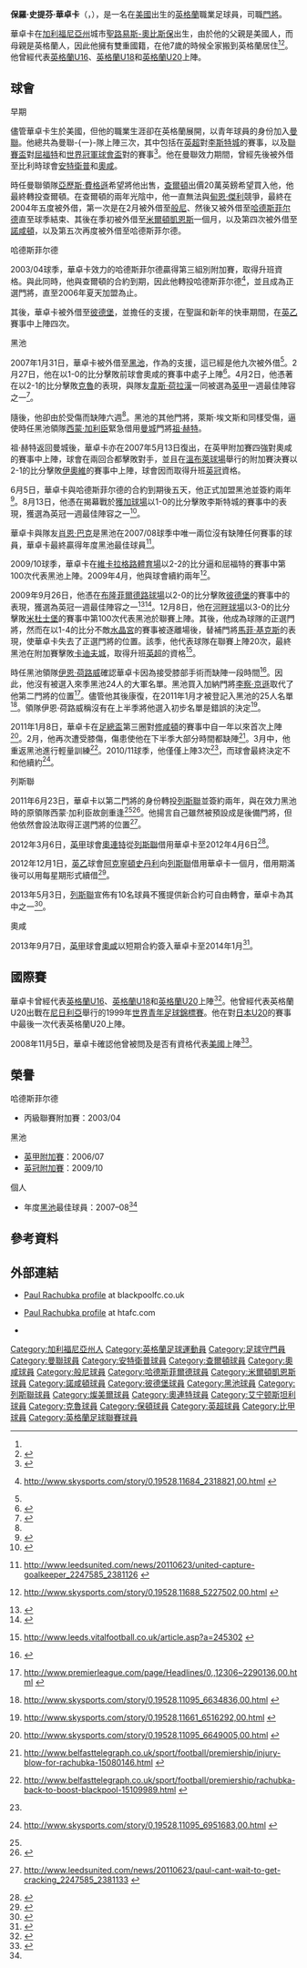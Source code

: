 {{noteta|G1=足球|G2=英超|G3=FAcup|G4=列斯聯
|T=zh-hans:保罗·拉楚布卡;zh-hk:保羅·華卓卡;zh-tw:保羅·拉楚布卡;
|1=zh-hans:保罗·拉楚布卡;zh-hk:保羅·華卓卡;zh-tw:保羅·拉楚布卡;
|2=zh-hans:拉楚布卡;zh-hk:華卓卡;zh-tw:拉楚布卡;
|3=zh-cn:亚历克斯·弗格森; zh-tw:亞歷克斯·弗格森; zh-hk:亞歷斯·費格遜;
|4=zh-hans:迪恩·基利;zh-hk:甸恩·傑利;zh-tw:迪恩·基利;
|5=zh-hans:乔·哈特;zh-hk:祖·赫特;zh-tw:喬·哈特;
|6=zh-hans:温布利球场;zh-hk:溫布萊球場;zh-tw:溫布利球場;
|7=zh-hans:马修·基克斯;zh-hk:馬菲·基克斯;zh-tw:馬修·基克斯;
}}
{{Infobox football biography
| name = 保罗·拉楚布卡<br />Paul Rachubka
| image = Paul Rachubka.jpg
| image_size = 250
| caption             = 華卓卡代表黑池上陣
| fullname = Paul Stephen Rachubka
| dateofbirth         = {{birth date and age|1981|5|21|df=y}}
| cityofbirth         = [[聖路易斯-奧比斯保|聖路易斯-奧比斯保]]
| countryofbirth      = [[美國|美國]]
| height              = {{height|m=1.85}}<ref>{{en}}{{cite web |url=http://www.premierleague.com/page/PlayerProfile/0,,12306~5869,00.html |title=Premier League Player Profile |accessdate=15 March 2011 |publisher=Premier League |deadurl=yes |archiveurl=https://web.archive.org/web/20120930074724/http://www.premierleague.com/page/PlayerProfile/0%2C%2C12306~5869%2C00.html |archivedate=2012-09-30 }}</ref>
| position            = [[門將|門將]]
| youthyears1         = 1997−2000 
| youthclubs1         = [[曼聯預備隊及青訓學院|曼聯]]
| years1              = 2000−2002 
| clubs1              = [[曼徹斯特聯足球俱樂部|曼聯]]              
| caps1               = 1   
| goals1              = 0
| years2              = 2001      
| clubs2              = → [[皇家安特衛普|安特衛普]] (借用)             
| caps2               = 1   
| goals2              = 0
| years3              = 2001−2002 
| clubs3              = → [[奥尔德姆足球俱乐部|奧咸]] (借用)       
| caps3               = 16  
| goals3              = 0
| years4              = 2002−2004 
| clubs4              = [[查尔顿竞技足球俱乐部|查爾頓]]              
| caps4               = 0   
| goals4              = 0
| years5              = 2004      
| clubs5              = → [[伯恩利足球俱乐部|般尼]] (借用)                         
| caps5               = 0   
| goals5              = 0
| years6              = 2004      
| clubs6              = → [[哈德斯菲尔德足球俱乐部|哈德斯菲尔德]] (借用)     
| caps6               = 13  
| goals6              = 0
| years7              = 2004      
| clubs7              = → [[米尔顿凯恩斯足球俱乐部|米爾頓凱恩斯]] (借用)  
| caps7               = 4   
| goals7              = 0
| years8              = 2004      
| clubs8              = → [[北安普顿足球俱乐部|諾咸頓]] (借用)      
| caps8               = 10  
| goals8              = 0
| years9 = 2004      |clubs9  = → [[哈德斯菲尔德足球俱乐部|哈德斯菲尔德]] (借用)   |caps9  = 3   |goals9  = 0
| years10 = 2004–2007 |clubs10 = [[哈德斯菲尔德足球俱乐部|哈德斯菲尔德]]            |caps10 = 62  |goals10 = 0
| years11             = 2006−2007 
| clubs11             = → [[彼得伯勒联足球俱乐部|彼德堡]] (借用) 
| caps11              = 4   
| goals11             = 0
| years12             = 2007
| clubs12             = → [[黑池足球會|黑池]] (借用)
| caps12              = 8
| goals12             = 0
| years13             = 2007−2011 
| clubs13             = [[黑池足球會|黑池]]                              
| caps13              = 110 
| goals13             = 0
| years14             = 2011−2013     
| clubs14             = [[列斯聯足球會|列斯聯]]                      
| caps14              = 6   
| goals14             = 0
| years15             = 2011−2012     
| clubs15             = → [[特兰米尔流浪者足球俱乐部|燦美爾]] (借用)                     
| caps15              = 7   
| goals15             = 0
| years16             = 2012     
| clubs16             = → [[莱顿东方足球俱乐部|奧連特]] (借用)                     
| caps16              = 8   
| goals16             = 0
| years17 = 2012      |clubs17 = → [[艾宁顿斯坦利足球俱乐部|艾宁顿]] (借用)   |caps17 = 4   |goals17 = 0
| years18 = 2013      |clubs18 = → [[艾宁顿斯坦利足球俱乐部|艾宁顿]] (借用)   |caps18 = 17  |goals18 = 0
| years19 = 2013–2015 |clubs19 = [[奥尔德姆足球俱乐部|奥尔德姆]]                |caps19 = 32  |goals19 = 0
| years20 = 2015      |clubs20 = [[克鲁足球俱乐部|克鲁]]                  |caps20 = 15  |goals20 = 0
| years21 = 2015–2016 |clubs21 = [[博尔顿足球俱乐部|博尔顿]]                |caps21 = 7   |goals21 = 0
| years22 = 2016–2017 |clubs22 = [[贝里足球俱乐部|贝里]]                                        |caps22 = 1   |goals22 = 0
| years23 = 2017–2018     |clubs23 = {{le|喀拉拉爆破手足球俱乐部|Kerala Blasters FC|喀拉拉爆破手}}                    |caps23 = 12  |goals23 = 0
| nationalyears1      = 1999 
| nationalteam1       = [[英格蘭20歲以下足球代表隊|英格蘭U20]] 
| nationalcaps1       = 1 
| nationalgoals1      = 0
| club-update         = 2013年11月14日 (四) 15:16 (UTC)
| nationalteam-update = 2013年11月14日 (四) 15:16 (UTC)
}}

'''保羅·史提芬·華卓卡'''（{{lang-en|'''Paul Stephen Rachubka'''}}，{{bd|1981年|5月21日|catIdx=Rachubka, Paul}}），是一名在[[美國|美國]]出生的[[英格蘭|英格蘭]]職業足球員，司職[[門將|門將]]。

華卓卡在[[加利福尼亞州|加利福尼亞州]]城市[[聖路易斯-奧比斯保|聖路易斯-奧比斯保]]出生，由於他的父親是美國人，而母親是英格蘭人，因此他擁有雙重國籍，在他7歲的時候全家搬到英格蘭居住<ref name="bbc7709278"/><ref name="soccertimes260401">{{en}}{{cite news|url=http://www.soccertimes.com/wagman/2001/apr26.htm|title=Rachubka, Ricketts and Cunningham demonstrate complexity of determining soccer nationality|last=Wagman|first=Robert|date=26 April 2001|publisher=Soccer Times|accessdate=29 August 2009|archive-url=https://web.archive.org/web/20090514234828/http://www.soccertimes.com/wagman/2001/apr26.htm|archive-date=2009-05-14|dead-url=yes}}</ref>。他曾經代表[[英格蘭16歲以下足球代表隊|英格蘭U16]]、[[英格蘭18歲以下足球代表隊|英格蘭U18]]和[[英格蘭20歲以下足球代表隊|英格蘭U20]]上陣。

==球會==
;早期
儘管華卓卡生於美國，但他的職業生涯卻在英格蘭展開，以青年球員的身份加入[[曼聯足球會|曼聯]]。他總共為曼聯-{一}-隊上陣三次，其中包括在[[英格蘭足球超級聯賽|英超]]對[[李斯特城足球會|李斯特城]]的賽事，以及[[英格蘭聯賽盃|聯賽盃]]對[[屈福特足球會|屈福特]]和[[世界冠軍球會盃|世界冠軍球會盃]]對{{Link-en|南墨爾本足球會|South Melbourne|南墨爾本}}的賽事<ref>{{en}}{{cite web |url=http://www.aboutmanutd.com/man-u-players/paul-rachubka.html |title=存档副本 |accessdate=2011-07-07 |deadurl=yes |archiveurl=https://web.archive.org/web/20110719193830/http://www.aboutmanutd.com/man-u-players/paul-rachubka.html |archivedate=2011-07-19 }}</ref>。他在曼聯效力期間，曾經先後被外借至比利時球會[[皇家安特衛普|安特衛普]]和[[奧咸足球會|奧咸]]。

時任曼聯領隊[[亞歷斯·費格遜|亞歷斯·費格遜]]希望將他出售，[[查爾頓足球會|查爾頓]]出價20萬英鎊希望買入他，他最終轉投查爾頓。在查爾頓的兩年光陰中，他一直無法與[[甸恩·傑利|甸恩·傑利]]競爭，最終在2004年五度被外借，第一次是在2月被外借至[[般尼足球會|般尼]]、然後又被外借至[[哈德斯菲尔德足球俱乐部|哈德斯菲尔德]]直至球季結束、其後在季初被外借至[[米爾頓凱恩斯足球會|米爾頓凱恩斯]]一個月，以及第四次被外借至[[諾咸頓城足球會|諾咸頓]]，以及第五次再度被外借至哈德斯菲尔德。

;哈德斯菲尔德
2003/04球季，華卓卡效力的哈德斯菲尔德贏得第三組別附加賽，取得升班資格。與此同時，他與查爾頓的合約到期，因此他轉投哈德斯菲尔德<ref>{{en}}http://www.skysports.com/story/0,19528,11684_2318821,00.html {{Wayback|url=http://www.skysports.com/story/0,19528,11684_2318821,00.html |date=20160815054756 }}</ref>，並且成為正選門將，直至2006年夏天{{Link-en|馬特·格倫農|Matt Glennon}}加盟為止。

其後，華卓卡被外借至[[彼德堡聯足球會|彼德堡]]，並擔任{{Link-en|馬克·泰勒|Mark Tyler (footballer)}}的支援，在聖誕和新年的快車期間，在[[英格蘭足球乙級聯賽|英乙]]賽事中上陣四次。

;黑池
2007年1月31日，華卓卡被外借至[[黑池足球會|黑池]]，作為{{Link-en|萊斯·埃文斯|Rhys Evans}}的支援，這已經是他九次被外借<ref name="bbc7709278"/>。2月27日，他在以1-0的比分擊敗前球會奧咸的賽事中處子上陣<ref name="bbc6392413">{{en}}{{cite news|url=http://news.bbc.co.uk/sport2/hi/football/eng_div_2/6392413.stm|title=Oldham 0–1 Blackpool|date=27 February 2007|publisher=BBC Spor|accessdate=29 August 2009|archive-date=2019-07-20|archive-url=https://web.archive.org/web/20190720200243/http://news.bbc.co.uk/sport2/hi/football/eng_div_2/6392413.stm|dead-url=no}}</ref>。4月2日，他憑著在以2-1的比分擊敗[[克魯足球會|克魯]]的表現，與隊友[[韋斯·荷拉漢|韋斯·荷拉漢]]一同被選為{{Link-en|媒體協會|Press Association}}[[英格蘭足球甲級聯賽|英甲]]一週最佳陣容之一<ref name="FL69367">{{en}}{{cite web |url=http://www.football-league.co.uk/staticFiles/f7/e/0,,10794~69367,00.pdf |title=League One Team Of The Week (02/04/2007) |date=2 April 2007 |publisher=The Football League |format=PDF |accessdate=29 August 2009 |deadurl=yes |archiveurl=https://web.archive.org/web/20120403003517/http://www.football-league.co.uk/staticFiles/f7/e/0%2C%2C10794~69367%2C00.pdf |archivedate=2012-04-03 }}</ref>。

隨後，他卻由於受傷而缺陣六週<ref name="bbc6725767"/>。黑池的其他門將，萊斯·埃文斯和{{Link-en|路易斯·埃奇|Lewis Edge}}同樣受傷，逼使時任黑池領隊[[西蒙·加利臣|西蒙·加利臣]]緊急借用[[曼城足球會|曼城]]門將[[祖·赫特|祖·赫特]]。

祖·赫特返回曼城後，華卓卡亦在2007年5月13日復出，在英甲附加賽四強對奧咸的賽事中上陣，球會在兩回合都擊敗對手，並且在[[溫布萊球場|溫布萊球場]]舉行的附加賽決賽以2-1的比分擊敗[[伊奧維足球會|伊奧維]]的賽事中上陣，球會因而取得升班[[英格蘭足球冠軍聯賽|英冠]]資格。

6月5日，華卓卡與哈德斯菲尔德的合約到期後五天，他正式加盟黑池並簽約兩年<ref name="bbc6725767">{{en}}{{cite news| title = Blackpool secure Rachubka signing| url = http://news.bbc.co.uk/sport1/hi/football/teams/b/blackpool/6725767.stm| publisher = bbc.co.uk| date = 6 June 2007| accessdate = 6 June 2007| archive-date = 2007-08-23| archive-url = https://web.archive.org/web/20070823215117/http://news.bbc.co.uk/sport1/hi/football/teams/b/blackpool/6725767.stm| dead-url = no}}</ref>。8月13日，他憑在揭幕戰於[[獲加球場|獲加球場]]以1-0的比分擊敗李斯特城的賽事中的表現，獲選為英冠一週最佳陣容之一<ref name="FL3360102">{{en}}{{cite web|url=http://www.football-league.co.uk/javaImages/66/45/0,,10794~3360102,00.jpg|title=Coca-Cola Championship Team of the Week (13/08/2007)|date=13 August 2007|publisher=The Football League|format=PDF|accessdate=29 August 2009|deadurl=yes|archiveurl=https://web.archive.org/web/20080530174633/http://www.football-league.co.uk/javaImages/66/45/0%2C%2C10794~3360102%2C00.jpg|archivedate=2008年5月30日}}</ref>。

華卓卡與隊友[[肖恩·巴克|肖恩·巴克]]是黑池在2007/08球季中唯一兩位沒有缺陣任何賽事的球員，華卓卡最終贏得年度黑池最佳球員<ref name="leedsunited.com">{{en}}http://www.leedsunited.com/news/20110623/united-capture-goalkeeper_2247585_2381126 {{Wayback|url=http://www.leedsunited.com/news/20110623/united-capture-goalkeeper_2247585_2381126 |date=20160318003722 }}</ref>。

2009/10球季，華卓卡在[[維卡拉格路體育場|維卡拉格路體育場]]以2-2的比分逼和屈福特的賽事中第100次代表黑池上陣。2009年4月，他與球會續約兩年<ref>{{en}}http://www.skysports.com/story/0,19528,11688_5227502,00.html {{Wayback|url=http://www.skysports.com/story/0,19528,11688_5227502,00.html |date=20160304235840 }}</ref>。

2009年9月26日，他憑在[[布隆菲爾德路球場|布隆菲爾德路球場]]以2-0的比分擊敗[[彼德堡聯足球會|彼德堡]]的賽事中的表現，獲選為英冠一週最佳陣容之一<ref name="bfc1811166">{{en}}{{cite news|url=http://www.blackpoolfc.co,uk/page/NewsDetail/0,,10432~1811166,00.html|title=Chubs Named In Team Of The Week|date=28 September 2009|publisher=Blackpool F.C.|accessdate=28 September 2009}}{{dead link|date=2018年5月 |bot=InternetArchiveBot |fix-attempted=yes }}</ref><ref name="FL147321">{{en}}{{cite web |url=http://www.football-league.co.uk/staticFiles/79/3f/0,,10794~147321,00.pdf |title=Championship Team Of The Week (28/09/2009) |date=28 September 2009 |publisher=The Football League |format=PDF |accessdate=28 September 2009 |deadurl=yes |archiveurl=https://web.archive.org/web/20091007051003/http://www.football-league.co.uk/staticFiles/79/3f/0%2C%2C10794~147321%2C00.pdf |archivedate=2009-10-07 }}</ref>。12月8日，他在[[河畔球場|河畔球場]]以3-0的比分擊敗[[米杜士堡足球會|米杜士堡]]的賽事中第100次代表黑池於聯賽上陣。其後，他成為球隊的正選門將，然而在以1-4的比分不敵[[水晶宮足球會|水晶宮]]的賽事被逐離場後，替補門將[[馬菲·基克斯|馬菲·基克斯]]的表現，使華卓卡失去了正選門將的位置。該季，他代表球隊在聯賽上陣20次，最終黑池在附加賽擊敗[[卡迪夫城足球會|卡迪夫城]]，取得升班[[英格蘭足球超級聯賽|英超]]的資格<ref>{{en}}http://www.leeds.vitalfootball.co.uk/article.asp?a=245302 {{Wayback|url=http://www.leeds.vitalfootball.co.uk/article.asp?a=245302 |date=20110627090958 }}</ref>。

時任黑池領隊[[伊恩·荷路威|伊恩·荷路威]]確認華卓卡因為接受膝部手術而缺陣一段時間<ref name="bfc2127366">{{en}}{{cite web |url=http://www.blackpoolfc.co.uk/page/Blog/0,,10432~2127366,00.html |title=LATEST @ BLOOMFIELD ROAD = 19 AUGUST |date=19 August 2010 |publisher=Blackpool F.C. |accessdate=19 August 2010 |deadurl=yes |archiveurl=https://web.archive.org/web/20100820120136/http://www.blackpoolfc.co.uk/page/Blog/0%2C%2C10432~2127366%2C00.html |archivedate=2010-08-20 }}</ref>。因此，他沒有被選入來季黑池24人的大軍名單。黑池買入加納門將[[李察·京遜|李察·京遜]]取代了他第二門將的位置<ref>{{en}}http://www.premierleague.com/page/Headlines/0,,12306~2290136,00.html {{Wayback|url=http://www.premierleague.com/page/Headlines/0,,12306~2290136,00.html |date=20110417082245 }}</ref>。儘管他其後康復，在2011年1月才被登記入黑池的25人名單<ref>{{en}}http://www.skysports.com/story/0,19528,11095_6634836,00.html {{Wayback|url=http://www.skysports.com/story/0,19528,11095_6634836,00.html |date=20160310081716 }}</ref>。領隊伊恩·荷路威稱沒有在上半季將他選入初步名單是錯誤的決定<ref>{{en}}http://www.skysports.com/story/0,19528,11661_6516292,00.html {{Wayback|url=http://www.skysports.com/story/0,19528,11661_6516292,00.html |date=20101120201119 }}</ref>。

2011年1月8日，華卓卡在[[英格蘭足總盃|足總盃]]第三圈對[[修咸頓足球會|修咸頓]]的賽事中自一年以來首次上陣<ref>{{en}}http://www.skysports.com/story/0,19528,11095_6649005,00.html {{Wayback|url=http://www.skysports.com/story/0,19528,11095_6649005,00.html |date=20160307195550 }}</ref>。2月，他再次遭受膝傷，傷患使他在下半季大部分時間都缺陣<ref>{{en}}http://www.belfasttelegraph.co.uk/sport/football/premiership/injury-blow-for-rachubka-15080146.html {{Wayback|url=http://www.belfasttelegraph.co.uk/sport/football/premiership/injury-blow-for-rachubka-15080146.html |date=20121020122016 }}</ref>。3月中，他重返黑池進行輕量訓練<ref>{{en}}http://www.belfasttelegraph.co.uk/sport/football/premiership/rachubka-back-to-boost-blackpool-15109989.html {{Wayback|url=http://www.belfasttelegraph.co.uk/sport/football/premiership/rachubka-back-to-boost-blackpool-15109989.html |date=20121020122032 }}</ref>。2010/11球季，他僅僅上陣3次<ref name="leedsunited.com"/>，而球會最終決定不和他續約<ref>{{en}}http://www.skysports.com/story/0,19528,11095_6951683,00.html {{Wayback|url=http://www.skysports.com/story/0,19528,11095_6951683,00.html |date=20160310082031 }}</ref>。

;列斯聯
2011年6月23日，華卓卡以第二門將的身份轉投[[列斯聯足球會|列斯聯]]並簽約兩年，與在效力黑池時的原領隊西蒙·加利臣故劍重逢<ref name="leedsunited.com"/><ref>{{en}}{{citeweb|url=http://news.bbc.co.uk/sport2/hi/football/13901387.stm|title=Leeds United sign goalkeeper Paul Rachubka|date=24 June 2000|work=BBC Sport|accessdate=25 June 2011|archive-date=2011-11-27|archive-url=https://web.archive.org/web/20111127050348/http://news.bbc.co.uk/sport2/hi/football/13901387.stm|dead-url=no}}</ref>。他揚言自己雖然被預設成是後備門將，但他依然會設法取得正選門將的位置<ref>{{en}}http://www.leedsunited.com/news/20110623/paul-cant-wait-to-get-cracking_2247585_2381133 {{Wayback|url=http://www.leedsunited.com/news/20110623/paul-cant-wait-to-get-cracking_2247585_2381133 |date=20160315144107 }}</ref>。

2012年3月6日，[[英甲|英甲]]球會[[莱顿东方足球俱乐部|奧連特]]從[[列斯聯足球會|列斯聯]]借用華卓卡至2012年4月6日<ref>{{cite news |language=en |url=http://www.bbc.co.uk/sport/0/football/17272207 |title=Leyton Orient sign Leeds United keeper Paul Rachubka |publisher=''[[BBC_Sport|BBC Sport]]'' |date=2012-03-06 |accessdate=2013-11-14 |archive-date=2012-03-09 |archive-url=https://web.archive.org/web/20120309095329/http://www.bbc.co.uk/sport/0/football/17272207 |dead-url=no }}</ref>。

2012年12月1日，[[英乙|英乙]]球會[[艾宁顿斯坦利足球俱乐部|阿克寧頓史丹利]]向[[列斯聯足球會|列斯聯]]借用華卓卡一個月，借用期滿後可以用每星期形式續借<ref>{{cite news |language=en |url=http://www.bbc.co.uk/sport/0/football/20566803 |title=Accrington Stanley sign keeper Paul Rachubka |publisher=''[[BBC_Sport|BBC Sport]]'' |date=2012-12-01 |accessdate=2013-11-14 |archive-date=2016-01-16 |archive-url=https://web.archive.org/web/20160116055455/http://www.bbc.co.uk/sport/0/football/20566803 |dead-url=no }}</ref>。

2013年5月3日，[[列斯聯足球會|列斯聯]]宣佈有10名球員不獲提供新合約可自由轉會，華卓卡為其中之一<ref>{{cite news |language=en |url=http://www.bbc.co.uk/sport/0/football/22402523 |title=Leeds United: Davide Somma released among nine others |publisher=''[[BBC_Sport|BBC Sport]]'' |date=2013-05-03 |accessdate=2013-11-14 |archive-date=2015-06-07 |archive-url=https://web.archive.org/web/20150607193740/http://www.bbc.co.uk/sport/0/football/22402523 |dead-url=no }}</ref>。

;奧咸
2013年9月7日，[[英甲|英甲]]球會[[奥尔德姆足球俱乐部|奧咸]]以短期合約簽入華卓卡至2014年1月<ref>{{cite news |language=en |url=http://www.bbc.co.uk/sport/0/football/24003393 |title=Paul Rachubka: Oldham sign goalkeeper on short-term contract |publisher=''[[BBC_Sport|BBC Sport]]'' |date=2013-09-07 |accessdate=2013-11-14 |archive-date=2016-01-16 |archive-url=https://web.archive.org/web/20160116055455/http://www.bbc.co.uk/sport/0/football/24003393 |dead-url=no }}</ref>。

==國際賽==
華卓卡曾經代表[[英格蘭16歲以下足球代表隊|英格蘭U16]]、[[英格蘭18歲以下足球代表隊|英格蘭U18]]和[[英格蘭20歲以下足球代表隊|英格蘭U20]]上陣<ref name="LET509555">{{en}}{{cite news |url=http://archive.boltoneveningnews.co.uk/2004/1/30/509555.html |title=Paul's the boy from Brazil |date=30 January 2004 |publisher=''Lancashire Evening Telegraph'' |accessdate=29 August 2009 |deadurl=yes |archiveurl=https://web.archive.org/web/20070928010552/http://archive.boltoneveningnews.co.uk/2004/1/30/509555.html |archivedate=2007-09-28 }}</ref>。他曾經代表英格蘭U20出戰在[[尼日利亞|尼日利亞]]舉行的1999年[[世界青年足球錦標賽|世界青年足球錦標賽]]。他在對[[日本國家足球隊|日本U20]]的賽事中最後一次代表英格蘭U20上陣。

2008年11月5日，華卓卡確認他曾被問及是否有資格代表[[美國國家足球隊|美國]]上陣<ref name="bbc7709278">{{en}}{{cite web|url=http://news.bbc.co.uk/sport1/hi/football/teams/b/blackpool/7709278.stm|title=Rachubka covets international cap |date=5 November 2008|publisher=BBC Sport|accessdate=6 November 2008}}</ref>。

==榮譽==
;哈德斯菲尔德
*丙級聯賽附加賽：2003/04

;黑池
*[[英格蘭足球甲級聯賽|英甲附加賽]]：2006/07
*[[英格蘭足球冠軍聯賽|英冠附加賽]]：2009/10

;個人
*年度[[黑池足球會|黑池]]最佳球員：2007–08<ref name="leedsunited.com"/>

==參考資料==
{{reflist|2}}

==外部連結==
*{{en}}[https://web.archive.org/web/20110723234425/http://www.blackpoolfc.co.uk/page/ProfilesDetail/0,,10432~5869,00.html Paul Rachubka profile] at blackpoolfc.co.uk
*{{en}}[https://web.archive.org/web/20110725060539/http://www.htafc.com/page/ProfilesDetail/0%2C%2C10312~5869%2C00.html Paul Rachubka profile] at htafc.com
*{{en}}{{soccerbase|id=18964|name=保羅·華卓卡}}

<!--{{列斯聯球員名單}}-->

{{DEFAULTSORT:Rachubka, Paul}}
[[Category:加利福尼亞州人|Category:加利福尼亞州人]]
[[Category:英格蘭足球運動員|Category:英格蘭足球運動員]]
[[Category:足球守門員|Category:足球守門員]]
[[Category:曼聯球員|Category:曼聯球員]]
[[Category:安特衛普球員|Category:安特衛普球員]]
[[Category:查爾頓球員|Category:查爾頓球員]]
[[Category:奧咸球員|Category:奧咸球員]]
[[Category:般尼球員|Category:般尼球員]]
[[Category:哈德斯菲爾德球員|Category:哈德斯菲爾德球員]]
[[Category:米爾頓凱恩斯球員|Category:米爾頓凱恩斯球員]]
[[Category:諾咸頓球員|Category:諾咸頓球員]]
[[Category:彼德堡球員|Category:彼德堡球員]]
[[Category:黑池球員|Category:黑池球員]]
[[Category:列斯聯球員|Category:列斯聯球員]]
[[Category:燦美爾球員|Category:燦美爾球員]]
[[Category:奧連特球員|Category:奧連特球員]]
[[Category:艾宁顿斯坦利球員|Category:艾宁顿斯坦利球員]]
[[Category:克魯球員|Category:克魯球員]]
[[Category:保頓球員|Category:保頓球員]]
[[Category:英超球員|Category:英超球員]]
[[Category:比甲球員|Category:比甲球員]]
[[Category:英格蘭足球聯賽球員|Category:英格蘭足球聯賽球員]]